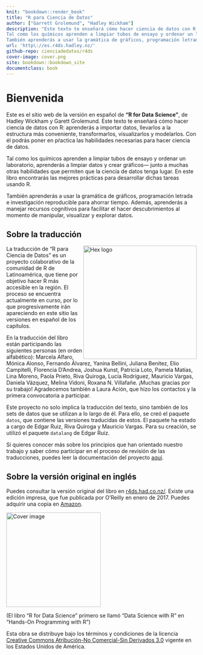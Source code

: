 ```yaml
---
knit: "bookdown::render_book"
title: "R para Ciencia de Datos"
author: ["Garrett Grolemund", "Hadley Wickham"]
description: "Este texto te enseñará cómo hacer ciencia de datos con R: aprenderás a importar datos, llevarlos a la estructura más conveniente, transformarlos, visualizarlos y modelarlos. Con él  podrás poner en pŕactica las habilidades necesarias para hacer ciencia de datos. 
Tal como los químicos aprenden a limpiar tubos de ensayo y ordenar un laboratorio, aprenderás a limpiar datos y crear gráficos--- junto a muchas otras habilidades que permiten que la ciencia de datos tenga lugar. En este libro encontrarás las mejores prácticas para desarrollar dichas tareas usando R. 
También aprenderás a usar la gramática de gráficos, programación letrada e investigación reproducible para ahorrar tiempo. Además, aprenderás a manejar recursos cognitivos para facilitar el hacer descubrimientos al momento de manipular, visualizar y explorar datos."
url: 'http\://es.r4ds.hadley.nz/'
github-repo: cienciadedatos/r4ds
cover-image: cover.png
site: bookdown::bookdown_site
documentclass: book
---
```


# Bienvenida {-}

Este es el sitio web de la versión en español de __"R for Data Science"__,  de Hadley Wickham y Garett Grolemund. Este texto te enseñará cómo hacer ciencia de datos con R: aprenderás a importar datos, llevarlos a la estructura más conveniente, transformarlos, visualizarlos y modelarlos. Con él  podrás poner en pŕactica las habilidades necesarias para hacer ciencia de datos. 

Tal como los químicos aprenden a limpiar tubos de ensayo y ordenar un laboratorio, aprenderás a limpiar datos y crear gráficos--- junto a muchas otras habilidades que permiten que la ciencia de datos tenga lugar. En este libro encontrarás las mejores prácticas para desarrollar dichas tareas usando R. 

También aprenderás a usar la gramática de gráficos, programación letrada e investigación reproducible para ahorrar tiempo. Además, aprenderás a manejar recursos cognitivos para facilitar el hacer descubrimientos al momento de manipular, visualizar y explorar datos.

## Sobre la traducción
<img src="hex_r4ds-es.png" width="300" height="300" align="right" alt="Hex logo" />

La traducción de "R para Ciencia de Datos" es un proyecto colaborativo de la comunidad de R de Latinoamérica, que tiene por objetivo hacer R más accesible en la región. El proceso se encuentra actualmente en curso, por lo que progresivamente irán apareciendo en este sitio las versiones en español de los capítulos.  

En la traducción del libro están participando las siguientes personas (en orden alfabético): Marcela	Alfaro, Mónica	Alonso, Fernando	Álvarez, Yanina	Bellini, Juliana	Benítez, Elio	Campitelli, Florencia	D'Andrea, Joshua	Kunst, Patricia	Loto, Pamela	Matías, Lina Moreno, Paola	Prieto, Riva	Quiroga, Lucía	Rodríguez, Mauricio	Vargas, Daniela	Vázquez, Melina	Vidoni, Roxana N.	Villafañe. ¡Muchas gracias por su trabajo! Agradecemos también a Laura Ación, que hizo los contactos y la primera convocatoria a participar. 

Este proyecto no solo implica la traducción del texto, sino también de los sets de datos que se utilizan a lo largo de él. Para ello, se creó el paquete `datos`, que contiene las versiones traducidas de estos. El paquete ha estado a cargo de Edgar Ruiz, Riva Quiroga y Mauricio Vargas. Para su creación, se utilizó el paquete `datalang` de Edgar Ruiz. 

Si quieres conocer más sobre los principios que han orientado nuestro trabajo y saber cómo participar en el proceso de revisión de las traducciones, puedes leer la documentación del proyecto [aquí](https://github.com/cienciadedatos/descripcion-y-orientaciones).

## Sobre la versión original en inglés
Puedes consultar la versión original del libro en  [r4ds.had.co.nz/](http://r4ds.had.co.nz/). Existe una edición impresa, que fue publicada por O'Reilly en enero de 2017. Puedes adquirir una copia en [Amazon](http://amzn.to/2aHLAQ1).

<img src="cover.png" height="250" alt="Cover image" />

(El libro "R for Data Science" primero se llamó "Data Science with R" en "Hands-On Programming with R")

Esta obra se distribuye bajo los términos y condiciones de la licencia [Creative Commons Atribución-No Comercial-Sin Derivados 3.0](http://creativecommons.org/licenses/by-nc-nd/3.0/us/) vigente en los Estados Unidos de América.
